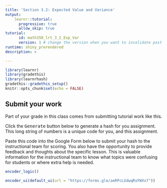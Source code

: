 ```yaml
---
title: 'Section 3.2: Expected Value and Variance'
output: 
    learnr::tutorial:
      progressive: true
      allow_skip: true
tutorial:
      id: math350_lrt_3_2_Exp_Var
      version: 1 # change the version when you want to invalidate past progress
runtime: shiny_prerendered
description: > 

---
```


```r
library(learnr)
library(gradethis)
library(learnrhash)
gradethis::gradethis_setup()
knitr::opts_chunk$set(echo = FALSE)
```






## Submit your work
Part of your grade in this class comes from submitting tutorial work like this. 

Click the <kbd>Generate</kbd> button below to generate a hash for you assignment. This long string of numbers is a unique code for you, and this assignment. 

Paste this code into the Google Form below to submit your hash to the instructional team for scoring. You also have the opportunity to provide feedback and thoughts about the specific lesson. This is valuable information for the instructional team to know what topics were confusing for students or where extra help is needed. 

```r
encoder_logic()
```

```r
encoder_ui(default_ui(url = "https://forms.gle/aeRPcLGdwqRsFWXx7"))
```





